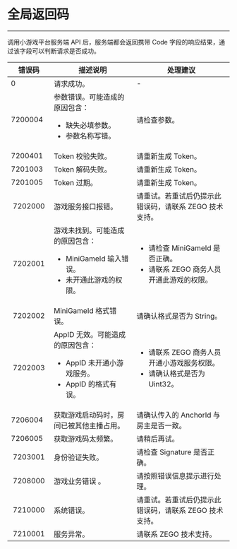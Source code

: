 # 全局返回码
---

调用小游戏平台服务端 API 后，服务端都会返回携带 Code 字段的响应结果，通过该字段可以判断请求是否成功。

| 错误码 | 描述说明 | 处理建议 |
| ---- | ---- | ---- | 
| 0 | 请求成功。 | - | - |
| 7200004 | 参数错误。可能造成的原因包含：<ul><li>缺失必填参数。</li><li>参数名称写错。</li></ul> | 请检查参数。 |
| 7200401 | Token 校验失败。 | 请重新生成 Token。 |
| 7201003 | Token 解码失败。 | 请重新生成 Token。 |
| 7201005 | Token 过期。 | 请重新生成 Token。 |
| 7202000 | 游戏服务接口报错。 | 请重试。若重试后仍提示此错误码，请联系 ZEGO 技术支持。 |
| 7202001 |  游戏未找到。可能造成的原因包含：<ul><li>MiniGameId 输入错误。</li><li>未开通此游戏的权限。</li></ul> | <ul><li>请检查 MiniGameId 是否正确。</li><li>请联系 ZEGO 商务人员开通此游戏的权限。</li></ul> |
| 7202002 |  MiniGameId 格式错误。 | 请确认格式是否为 String。 |
| 7202003 |  AppID 无效。可能造成的原因包含：<ul><li>AppID 未开通小游戏服务。</li><li>AppID 的格式有误。</li></ul> | <ul><li>请联系 ZEGO 商务人员开通小游戏服务权限。</li><li>请确认格式是否为 Uint32。</li></ul> |
| 7206004 |  获取游戏启动码时，房间已被其他主播占用。 | 请确认传入的 AnchorId 与房主是否一致。 |
| 7206005 |  获取游戏码太频繁。| 请稍后再试。 |
| 7203001 |  身份验证失败。 | 请检查 Signature 是否正确。 |
| 7208000 |  游戏业务错误 。 | 请按照错误信息提示进行处理。 |
| 7210000 |  系统错误。 | 请重试。若重试后仍提示此错误码，请联系 ZEGO 技术支持。 |
| 7210001 |  服务异常。 | 请联系 ZEGO 技术支持。 |
